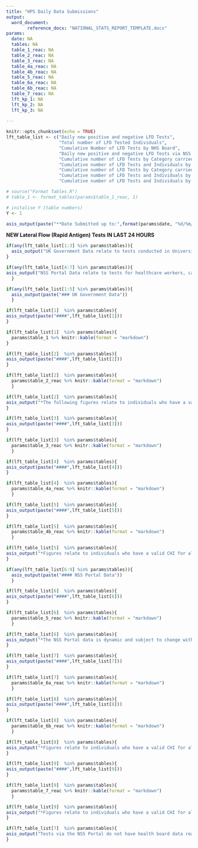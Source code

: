```yaml
---
title: "HPS Daily Data Submissions"
output: 
  word_document:
        reference_docx: "NATIONAL_STATS_REPORT_TEMPLATE.docx"
params:
  date: NA
  tables: NA
  table_1_reac: NA
  table_2_reac: NA
  table_3_reac: NA
  table_4a_reac: NA
  table_4b_reac: NA
  table_5_reac: NA
  table_6a_reac: NA
  table_6b_reac: NA
  table_7_reac: NA
  lft_kp_1: NA
  lft_kp_2: NA
  lft_kp_3: NA
  
---
```


```r
knitr::opts_chunk$set(echo = TRUE)
lft_table_list <- c("Daily new positive and negative LFD Tests",
                    "Total number of LFD Tested Individuals",
                    "Cumulative Number of LFD Tests by NHS Board",
                    "Daily new positive and negative LFD Tests via NSS Portal",
                    "Cumulative number of LFD Tests by Category carried out via UK Govt", 
                    "Cumulative number of LFD Tests and Individuals by Category carried out via UK Govt", 
                    "Cumulative number of LFD Tests by Category carried out via NSS Portal",
                    "Cumulative number of LFD Tests and Individuals by Category carried out via NSS Portal",
                    "Cumulative number of LFD Tests and Individuals by Health Board carried out via NSS Portal")

# source("Format Tables.R")
# table_1 <- format_tables(params$table_1_reac, 1)

# initalise Y (table numbers)
Y <- 1
```

```r
asis_output(paste("**Date Submitted up to:",format(params$date, "%d/%m/%Y"), "**"))
```

**NEW Lateral Flow (Rapid Antigen) Tests IN LAST 24 HOURS**

```r
if(any(lft_table_list[1:3] %in% params$tables)){
  asis_output("UK Government Data relate to tests conducted in Universities and community testing sites captured via the UK Govt data capture route.")
}
```

```r
if(any(lft_table_list[4:7] %in% params$tables)){
asis_output("NSS Portal Data relate to tests for healthcare workers, care home staff and other groups captured via the NSS Portal.")
  }
```

<!--
 ```r
###Key Points 
asis_output(paste0( 
params$lft_kp_1, "\n",
 params$lft_kp_2, "\n", 
params$lft_kp_3
))
``` 
-->

```r
if(any(lft_table_list[1:5] %in% params$tables)){
  asis_output(paste("### UK Government Data"))
  }
```

<!--Table 1-->
```r
if(lft_table_list[1]  %in% params$tables){
asis_output(paste("####",lft_table_list[1]))
}
```

``` r
if(lft_table_list[1]  %in% params$tables){
  params$table_1 %>% knitr::kable(format = "markdown")
}


```

<!--Table 2-->
```r
if(lft_table_list[2]  %in% params$tables){
asis_output(paste("####",lft_table_list[2]))
}
```

``` r
if(lft_table_list[2]  %in% params$tables){
  params$table_2_reac %>% knitr::kable(format = "markdown")
  }

```
``` r
if(lft_table_list[2]  %in% params$tables){
asis_output("*The following figures relate to individuals who have a valid CHI for all test results. Tests without valid CHI are excluded.*")
}
````

<!--Table 3-->
```r
if(lft_table_list[3]  %in% params$tables){
asis_output(paste("####",lft_table_list[3]))
}
```

``` r
if(lft_table_list[3]  %in% params$tables){
  params$table_3_reac %>% knitr::kable(format = "markdown")
  }

```

<!--Table 4-->
```r
if(lft_table_list[4]  %in% params$tables){
asis_output(paste("####",lft_table_list[4]))
}
```

``` r
if(lft_table_list[4]  %in% params$tables){
  params$table_4a_reac %>% knitr::kable(format = "markdown")
  }

```

<!--Table 5-->
```r
if(lft_table_list[5]  %in% params$tables){
asis_output(paste("####",lft_table_list[5]))
}
```

``` r
if(lft_table_list[5]  %in% params$tables){
  params$table_4b_reac %>% knitr::kable(format = "markdown")
  }

```

``` r
if(lft_table_list[5]  %in% params$tables){
asis_output("*Figures relate to individuals who have a valid CHI for all test results. Tests without valid CHI are excluded.*")
}
````

```r
if(any(lft_table_list[6:9] %in% params$tables)){
  asis_output(paste("#### NSS Portal Data"))
  }
```

<!--Table 6-->
```r
if(lft_table_list[6]  %in% params$tables){
asis_output(paste("####",lft_table_list[6]))
}
```

``` r
if(lft_table_list[6]  %in% params$tables){
  params$table_5_reac %>% knitr::kable(format = "markdown")
  }

```
``` r
if(lft_table_list[6]  %in% params$tables){
asis_output("*The NSS Portal data is dynamic and subject to change with each new LFD programme roll-out. Test results are submitted via the NSS Portal app where users manually input their test results.*")
}
````


<!--Table 7-->
```r
if(lft_table_list[7]  %in% params$tables){
asis_output(paste("####",lft_table_list[7]))
}
```

``` r
if(lft_table_list[7]  %in% params$tables){
  params$table_6a_reac %>% knitr::kable(format = "markdown")
  }

```

<!--Table 8-->
```r
if(lft_table_list[8]  %in% params$tables){
asis_output(paste("####",lft_table_list[8]))
}
```

``` r
if(lft_table_list[8]  %in% params$tables){
  params$table_6b_reac %>% knitr::kable(format = "markdown")
  }

```

``` r
if(lft_table_list[8]  %in% params$tables){
asis_output("*Figures relate to individuals who have a valid CHI for all test results. Tests without valid CHI are excluded.*")
}
````

<!--Table 9-->
```r
if(lft_table_list[9]  %in% params$tables){
asis_output(paste("####",lft_table_list[9]))
}
```

``` r
if(lft_table_list[9]  %in% params$tables){
  params$table_7_reac %>% knitr::kable(format = "markdown")
  }
```

``` r
if(lft_table_list[9]  %in% params$tables){
asis_output("*Figures relate to individuals who have a valid CHI for all test results. Tests without valid CHI are excluded.*")
}
````


``` r
if(lft_table_list[7]  %in% params$tables){
asis_output("Tests via the NSS Portal do not have health board data readily available. This is determined by using the user submitted residential postcode and looking up health board in line with the Scottish postcode directory. In the event a postcode is invalid, an individual’s other tests (LFT prioritised, then PCR) are looked up and the most recent test with a valid postcode is used to determine health board. This differs from the health board seeding ECOSS data uses for unknown addresses. If a health board is unknown for ECOSS data, the health board of the submitting lab is used.")
}
```